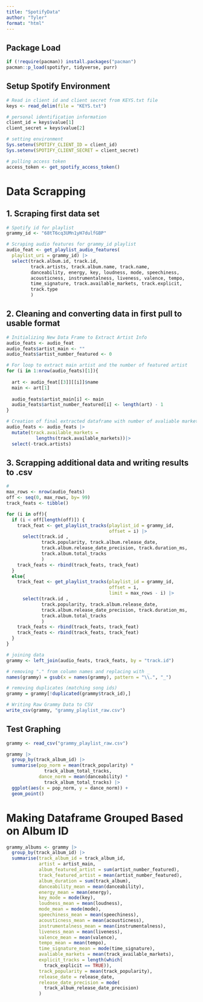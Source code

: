 ---
title: "SpotifyData"
author: "Tyler"
format: "html"
---

## Package Load

```{r}

if (!require(pacman)) install.packages("pacman")
pacman::p_load(spotifyr, tidyverse, purr)
```

## Setup Spotify Environment

```{r}
# Read in client id and client secret from KEYS.txt file
keys <- read_delim(file = "KEYS.txt")

# personal identification information
client_id = keys$value[1]
client_secret = keys$value[2]

# setting environment
Sys.setenv(SPOTIFY_CLIENT_ID = client_id)
Sys.setenv(SPOTIFY_CLIENT_SECRET = client_secret)

# pulling access token
access_token <- get_spotify_access_token()
```

# Data Scrapping

## 1. Scraping first data set

```{r}
# Spotify id for playlist
grammy_id <- "68tT6cq3UMn1yH7dulfGBP"

# Scraping audio features for grammy_id playlist
audio_feat <- get_playlist_audio_features(
  playlist_uri = grammy_id) |>
  select(track.album.id, track.id,
         track.artists, track.album.name, track.name,
         danceability, energy, key, loudness, mode, speechiness, 
         acousticness, instrumentalness, liveness, valence, tempo, 
         time_signature, track.available_markets, track.explicit, 
         track.type
         )


```

## 2. Cleaning and converting data in first pull to usable format

```{r}
# Initializing New Data Frame to Extract Artist Info
audio_feats <- audio_feat
audio_feats$artist_main <- ""
audio_feats$artist_number_featured <- 0

# For loop to extract main artist and the number of featured artist
for (i in 1:nrow(audio_feats)[1]){
  
  art <- audio_feat[[3]][[i]]$name
  main <- art[1]
  
  audio_feats$artist_main[i] <- main 
  audio_feats$artist_number_featured[i] <- length(art) - 1
}

# Creation of final extracted dataframe with number of avaliable markets and removing dataframe column track
audio_feats <- audio_feats |>
  mutate(track.available_markets = 
           lengths(track.available_markets))|>
  select(-track.artists)
```

## 3. Scrapping additional data and writing results to .csv

```{r}
# 
max_rows <- nrow(audio_feats)
off <- seq(0, max_rows, by= 99)
track_feats <- tibble()

for (i in off){
  if (i < off[length(off)]) {
    track_feat <- get_playlist_tracks(playlist_id = grammy_id,
                                      offset = i) |>
      select(track.id , 
             track.popularity, track.album.release_date,
             track.album.release_date_precision, track.duration_ms, 
             track.album.total_tracks
             )
    track_feats <- rbind(track_feats, track_feat)
  }
  else{
    track_feat <- get_playlist_tracks(playlist_id = grammy_id,
                                      offset = i, 
                                      limit = max_rows - i) |>
      select(track.id , 
             track.popularity, track.album.release_date,
             track.album.release_date_precision, track.duration_ms, 
             track.album.total_tracks
             )
    track_feats <- rbind(track_feats, track_feat)
    track_feats <- rbind(track_feats, track_feat)
  }
}

# joining data
grammy <- left_join(audio_feats, track_feats, by = "track.id")

# removing "." from column names and replacing with _
names(grammy) = gsub(x = names(grammy), pattern = "\\.", "_")

# removing duplicates (matching song ids)
grammy = grammy[!duplicated(grammy$track_id),]

# Writing Raw Grammy Data to CSV
write_csv(grammy, "grammy_playlist_raw.csv")
```

## Test Graphing

```{r}
grammy <- read_csv("grammy_playlist_raw.csv")

grammy |>
  group_by(track_album_id) |>
  summarise(pop_norm = mean(track_popularity) *
              track_album_total_tracks,
            dance_norm = mean(danceability) *
              track_album_total_tracks) |>
  ggplot(aes(x = pop_norm, y = dance_norm)) +
  geom_point()
```

# Making Dataframe Grouped Based on Album ID

```{r}
grammy_albums <- grammy |>
  group_by(track_album_id) |>
  summarise(track_album_id = track_album_id,
            artist = artist_main,
            album_featured_artist = sum(artist_number_featured),
            track_featured_artist = mean(artist_number_featured),
            album_duration = sum(track_album),
            danceability_mean = mean(danceability), 
            energy_mean = mean(energy), 
            key_mode = mode(key),
            loudness_mean = mean(loudness), 
            mode_mean = mode(mode),
            speechiness_mean = mean(speechiness),
            acousticness_mean = mean(acousticness),
            instrumentalness_mean = mean(instrumentalness),
            liveness_mean = mean(liveness),
            valence_mean = mean(valence),
            tempo_mean = mean(tempo),
            time_signature_mean = mode(time_signature),
            avaliable_markets = mean(track_available_markets),
            explicit_tracks = length(which(
              track_explicit == TRUE)),
            track_popularity = mean(track_popularity),
            release_date = release_date,
            release_date_precision = mode(
              track_album_release_date_precision)
            )
```
